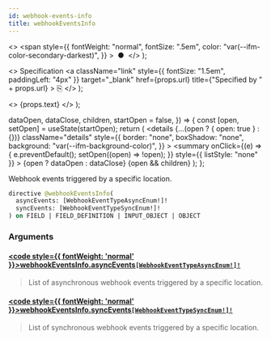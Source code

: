 ```yaml
---
id: webhook-events-info
title: webhookEventsInfo
---
```


  <>
    <span
      style={{
        fontWeight: "normal",
        fontSize: ".5em",
        color: "var(--ifm-color-secondary-darkest)",
      }}
    >
      &nbsp;●&nbsp;
    </span>
  </>
);

  <>
    Specification
    <a
      className="link"
      style={{ fontSize: "1.5em", paddingLeft: "4px" }}
      target="\_blank"
      href={props.url}
      title={"Specified by " + props.url}
    >
      ⎘
    </a>
  </>
);

  <>
    <span className={props.class}>{props.text}</span>
  </>
);


  dataOpen,
  dataClose,
  children,
  startOpen = false,
}) => {
  const [open, setOpen] = useState(startOpen);
  return (
    <details
      {...(open ? { open: true } : {})}
      className="details"
      style={{
        border: "none",
        boxShadow: "none",
        background: "var(--ifm-background-color)",
      }}
    >
      <summary
        onClick={(e) => {
          e.preventDefault();
          setOpen((open) => !open);
        }}
        style={{ listStyle: "none" }}
      >
        {open ? dataOpen : dataClose}
      </summary>
      {open && children}
    </details>
  );
};

Webhook events triggered by a specific location.

```graphql
directive @webhookEventsInfo(
  asyncEvents: [WebhookEventTypeAsyncEnum!]!
  syncEvents: [WebhookEventTypeSyncEnum!]!
) on FIELD | FIELD_DEFINITION | INPUT_OBJECT | OBJECT
```

### Arguments

#### [<code style={{ fontWeight: 'normal' }}>webhookEventsInfo.<b>asyncEvents</b></code>](#)<Bullet />[`[WebhookEventTypeAsyncEnum!]!`](../../../api-storefront/webhooks/enums/webhook-event-type-async-enum) <Badge class="badge badge--secondary" text="non-null"/> <Badge class="badge badge--secondary" text="enum"/> <Badge class="badge badge--secondary" text="webhooks"/>

> List of asynchronous webhook events triggered by a specific location.

#### [<code style={{ fontWeight: 'normal' }}>webhookEventsInfo.<b>syncEvents</b></code>](#)<Bullet />[`[WebhookEventTypeSyncEnum!]!`](../../../api-storefront/webhooks/enums/webhook-event-type-sync-enum) <Badge class="badge badge--secondary" text="non-null"/> <Badge class="badge badge--secondary" text="enum"/> <Badge class="badge badge--secondary" text="webhooks"/>

> List of synchronous webhook events triggered by a specific location.
